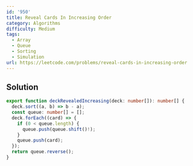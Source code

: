 ```yaml
---
id: '950'
title: Reveal Cards In Increasing Order
category: Algorithms
difficulty: Medium
tags:
  - Array
  - Queue
  - Sorting
  - Simulation
url: https://leetcode.com/problems/reveal-cards-in-increasing-order
---
```


## Solution

```typescript showLineNumbers
export function deckRevealedIncreasing(deck: number[]): number[] {
  deck.sort((a, b) => b - a);
  const queue: number[] = [];
  deck.forEach((card) => {
    if (0 < queue.length) {
      queue.push(queue.shift()!);
    }
    queue.push(card);
  });
  return queue.reverse();
}
```
